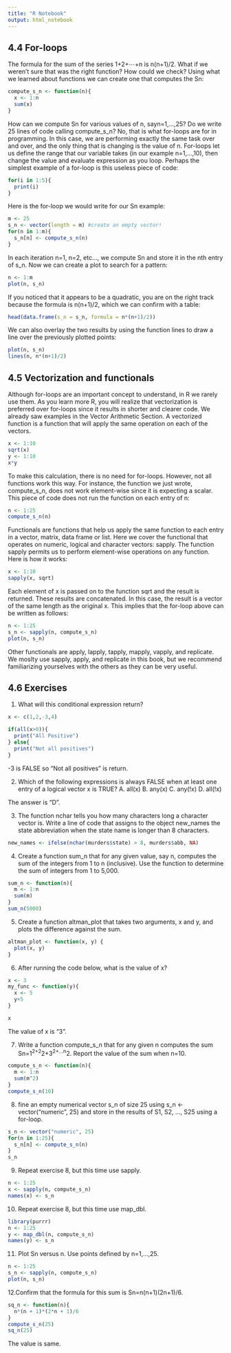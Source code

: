 ```yaml
---
title: "R Notebook"
output: html_notebook
---
```


## 4.4 For-loops

The formula for the sum of the series 1+2+⋯+n is n(n+1)/2. What if we weren’t sure that was the right function? How could we check? Using what we learned about functions we can create one that computes the Sn:
```r
compute_s_n <- function(n){
  x <- 1:n
  sum(x)
}
```

How can we compute Sn for various values of n, sayn=1,…,25? Do we write 25 lines of code calling compute_s_n? No, that is what for-loops are for in programming. In this case, we are performing exactly the same task over and over, and the only thing that is changing is the value of n. For-loops let us define the range that our variable takes (in our example  n=1,…,10), then change the value and evaluate expression as you loop.
Perhaps the simplest example of a for-loop is this useless piece of code:
```r
for(i in 1:5){
  print(i)
}
```

Here is the for-loop we would write for our Sn example:
```r
m <- 25
s_n <- vector(length = m) #create an empty vector!
for(n in 1:m){
  s_n[n] <- compute_s_n(n)
}
```

In each iteration n=1, n=2, etc…, we compute Sn and store it in the nth entry of s_n.
Now we can create a plot to search for a pattern:
```r
n <- 1:m
plot(n, s_n)
```

If you noticed that it appears to be a quadratic, you are on the right track because the formula is n(n+1)/2, which we can confirm with a table:
```r
head(data.frame(s_n = s_n, formula = n*(n+1)/2))
```

We can also overlay the two results by using the function lines to draw a line over the previously plotted points:
```r
plot(n, s_n)
lines(n, n*(n+1)/2)
```

## 4.5 Vectorization and functionals

Although for-loops are an important concept to understand, in R we rarely use them. As you learn more R, you will realize that vectorization is preferred over for-loops since it results in shorter and clearer code. We already saw examples in the Vector Arithmetic Section. A vectorized function is a function that will apply the same operation on each of the vectors.
```r
x <- 1:10
sqrt(x)
y <- 1:10
x*y
```

To make this calculation, there is no need for for-loops. However, not all functions work this way. For instance, the function we just wrote, compute_s_n, does not work element-wise since it is expecting a scalar. This piece of code does not run the function on each entry of n:
```r
n <- 1:25
compute_s_n(n)
```

Functionals are functions that help us apply the same function to each entry in a vector, matrix, data frame or list. Here we cover the functional that operates on numeric, logical and character vectors: sapply.
The function sapply permits us to perform element-wise operations on any function. Here is how it works:
```r
x <- 1:10
sapply(x, sqrt)
```

Each element of x is passed on to the function sqrt and the result is returned. These results are concatenated. In this case, the result is a vector of the same length as the original x. This implies that the for-loop above can be written as follows:
```r
n <- 1:25
s_n <- sapply(n, compute_s_n)
plot(n, s_n)
```

Other functionals are apply, lapply, tapply, mapply, vapply, and replicate. We moslty use sapply, apply, and replicate in this book, but we recommend familiarizing yourselves with the others as they can be very useful.

## 4.6 Exercises

1. What will this conditional expression return?
```r
x <- c(1,2,-3,4)

if(all(x>0)){
  print("All Positive")
} else{
  print("Not all positives")
}
```
-3 is FALSE so "Not all positives" is return.

2. Which of the following expressions is always FALSE when at least one entry of a logical vector x is TRUE?
A. all(x)
B. any(x)
C. any(!x)
D. all(!x)

The answer is "D".

3. The function nchar tells you how many characters long a character vector is.
Write a line of code that assigns to the object new_names the state abbreviation when the state name is longer than 8 characters.

```r
new_names <- ifelse(nchar(murders$state) > 8, murders$abb, NA)
```

4. Create a function sum_n that for any given value, say n, computes the sum of the integers from 1 to n (inclusive). Use the function to determine the sum of integers from 1 to 5,000.

```r
sum_n <- function(n){
  m <- 1:n
  sum(m)
}
sum_n(5000)
```

5. Create a function altman_plot that takes two arguments, x and y, and plots the difference against the sum.

```r
altman_plot <- function(x, y) {
  plot(x, y)
}
```

6. After running the code below, what is the value of x?
```r
x <- 3
my_func <- function(y){
  x <- 5
  y+5
}
```

```r
x
```

The value of x is "3".

7. Write a function compute_s_n that for any given n computes the sum Sn=1^2+2^2+3^2+…n^2. Report the value of the sum when n=10.

```r
compute_s_n <- function(n){
  m <- 1:n
  sum(m^2)
}
compute_s_n(10)
```

8. fine an empty numerical vector s_n of size 25 using s_n <- vector("numeric", 25) and store in the results of S1, S2, …, S25 using a for-loop.

```r
s_n <- vector("numeric", 25)
for(n in 1:25){
  s_n[n] <- compute_s_n(n)
}
s_n
```

9. Repeat exercise 8, but this time use sapply.

```r
n <- 1:25
x <- sapply(n, compute_s_n)
names(x) <- s_n
```

10. Repeat exercise 8, but this time use map_dbl.

```r
library(purrr)
n <- 1:25
y <- map_dbl(n, compute_s_n)
names(y) <- s_n
```

11. Plot Sn versus n. Use points defined by n=1,…,25.

```r
n <- 1:25
s_n <- sapply(n, compute_s_n)
plot(n, s_n)
```

12.Confirm that the formula for this sum is Sn=n(n+1)(2n+1)/6.

```r
sq_n <- function(n){
  n*(n + 1)*(2*n + 1)/6
}
compute_s_n(25)
sq_n(25)
```
The value is same.